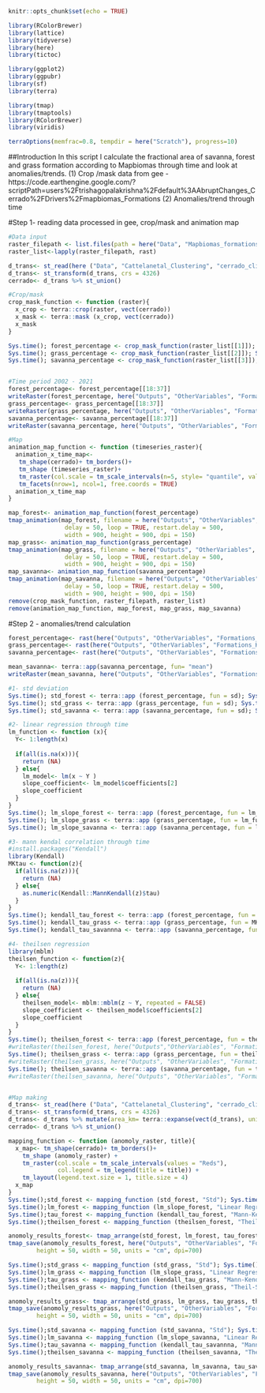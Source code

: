 ```r
knitr::opts_chunk$set(echo = TRUE)
```

```r
library(RColorBrewer)
library(lattice)
library(tidyverse)
library(here)
library(tictoc)

library(ggplot2)
library(ggpubr)
library(sf)
library(terra)

library(tmap)
library(tmaptools)
library(RColorBrewer)
library(viridis)

terraOptions(memfrac=0.8, tempdir = here("Scratch"), progress=10)
```

##Introduction 
In this script I calculate the fractional area of savanna, forest and grass formation according
to Mapbiomas through time and look at anomalies/trends. 
(1) Crop /mask data from gee - https://code.earthengine.google.com/?scriptPath=users%2Ftrishagopalakrishna%2Fdefault%3AAbruptChanges_Cerrado%2FDrivers%2Fmapbiomas_Formations
(2) Anomalies/trend through time

#Step 1- reading data processed in gee, crop/mask and animation map 
```r
#Data input
raster_filepath <- list.files(path = here("Data", "Mapbiomas_formations"), pattern= ".tif$", all.files=TRUE, full.names=TRUE)
raster_list<-lapply(raster_filepath, rast)

d_trans<- st_read(here ("Data", "Cattelanetal_Clustering", "cerrado_climate_zones.shp"))
d_trans<- st_transform(d_trans, crs = 4326)
cerrado<- d_trans %>% st_union()

#Crop/mask
crop_mask_function <- function (raster){
  x_crop <- terra::crop(raster, vect(cerrado))
  x_mask <- terra::mask (x_crop, vect(cerrado))
  x_mask
}

Sys.time(); forest_percentage <- crop_mask_function(raster_list[[1]]); Sys.time()
Sys.time(); grass_percentage <- crop_mask_function(raster_list[[2]]); Sys.time()
Sys.time(); savanna_percentage <- crop_mask_function(raster_list[[3]]); Sys.time()


#Time period 2002 - 2021 
forest_percentage<- forest_percentage[[18:37]]
writeRaster(forest_percentage, here("Outputs", "OtherVariables", "Formations_Heterogeniety", "forest_percentage_5km_2002_2021.tif"))
grass_percentage<- grass_percentage[[18:37]]
writeRaster(grass_percentage, here("Outputs", "OtherVariables", "Formations_Heterogeniety", "grass_percentage_5km_2002_2021.tif"))
savanna_percentage<- savanna_percentage[[18:37]]
writeRaster(savanna_percentage, here("Outputs", "OtherVariables", "Formations_Heterogeniety", "savanna_percentage_5km_2002_2021.tif"))

#Map
animation_map_function <- function (timeseries_raster){
  animation_x_time_map<-
   tm_shape(cerrado)+ tm_borders()+
   tm_shape (timeseries_raster)+
   tm_raster(col.scale = tm_scale_intervals(n=5, style= "quantile", values = "Greens")) +
   tm_facets(nrow=1, ncol=1, free.coords = TRUE) 
  animation_x_time_map
}

map_forest<- animation_map_function(forest_percentage)
tmap_animation(map_forest, filename = here("Outputs", "OtherVariables", "Formations_Heterogeniety", "annual_forestformationpercentage_2002_2021.gif"),
                delay = 50, loop = TRUE, restart.delay = 500,
                width = 900, height = 900, dpi = 150)
map_grass<- animation_map_function(grass_percentage)
tmap_animation(map_grass, filename = here("Outputs", "OtherVariables", "Formations_Heterogeniety", "annual_grassformationpercentage_2002_2021.gif"),
                delay = 50, loop = TRUE, restart.delay = 500,
                width = 900, height = 900, dpi = 150)
map_savanna<- animation_map_function(savanna_percentage)
tmap_animation(map_savanna, filename = here("Outputs", "OtherVariables", "Formations_Heterogeniety", "annual_savannaformationpercentage_2002_2021.gif"),
                delay = 50, loop = TRUE, restart.delay = 500,
                width = 900, height = 900, dpi = 150)
remove(crop_mask_function, raster_filepath, raster_list)
remove(animation_map_function, map_forest, map_grass, map_savanna)

```

#Step 2 - anomalies/trend calculation
```r
forest_percentage<- rast(here("Outputs", "OtherVariables", "Formations_Heterogeniety", "forest_percentage_5km_2002_2021.tif"))
grass_percentage<- rast(here("Outputs", "OtherVariables", "Formations_Heterogeniety", "grass_percentage_5km_2002_2021.tif"))
savanna_percentage<- rast(here("Outputs", "OtherVariables", "Formations_Heterogeniety", "savanna_percentage_5km_2002_2021.tif"))

mean_savanna<- terra::app(savanna_percentage, fun= "mean")
writeRaster(mean_savanna, here("Outputs", "OtherVariables", "Formations_Heterogeniety", "mean_savanna_percentage_5km_2002_2021.tif")) 

#1- std deviation
Sys.time(); std_forest <- terra::app (forest_percentage, fun = sd); Sys.time()
Sys.time(); std_grass <- terra::app (grass_percentage, fun = sd); Sys.time()
Sys.time(); std_savanna <- terra::app (savanna_percentage, fun = sd); Sys.time()

#2- linear regression through time
lm_function <- function (x){
  Y<- 1:length(x)
  
  if(all(is.na(x))){
    return (NA)
  } else{
    lm_model<- lm(x ~ Y )
    slope_coefficient<- lm_model$coefficients[2]
    slope_coefficient
  }
}
Sys.time(); lm_slope_forest <- terra::app (forest_percentage, fun = lm_function); Sys.time()
Sys.time(); lm_slope_grass <- terra::app (grass_percentage, fun = lm_function); Sys.time()
Sys.time(); lm_slope_savanna <- terra::app (savanna_percentage, fun = lm_function); Sys.time()

#3- mann kendal correlation through time
#install.packages("Kendall")
library(Kendall)
MKtau <- function(z){
  if(all(is.na(z))){
    return (NA)
  } else{
    as.numeric(Kendall::MannKendall(z)$tau)
  }
} 
Sys.time(); kendall_tau_forest <- terra::app (forest_percentage, fun = MKtau); Sys.time()
Sys.time(); kendall_tau_grass <- terra::app (grass_percentage, fun = MKtau); Sys.time()
Sys.time(); kendall_tau_savannna <- terra::app (savanna_percentage, fun = MKtau); Sys.time()

#4- theilsen regression
library(mblm)
theilsen_function <- function(z){
  Y<- 1:length(z)
  
  if(all(is.na(z))){
    return (NA)
  } else{
    theilsen_model<- mblm::mblm(z ~ Y, repeated = FALSE)
    slope_coefficient <- theilsen_model$coefficients[2]
    slope_coefficient
  }
} 
Sys.time(); theilsen_forest <- terra::app (forest_percentage, fun = theilsen_function); Sys.time()
#writeRaster(theilsen_forest, here("Outputs","OtherVariables", "Formations_Heterogeniety", "theilsen_forestpercentage.tif"))
Sys.time(); theilsen_grass <- terra::app (grass_percentage, fun = theilsen_function); Sys.time()
#writeRaster(theilsen_grass, here("Outputs", "OtherVariables", "Formations_Heterogeniety", "theilsen_grasspercentage.tif"))
Sys.time(); theilsen_savanna <- terra::app (savanna_percentage, fun = theilsen_function); Sys.time()
#writeRaster(theilsen_savanna, here("Outputs", "OtherVariables", "Formations_Heterogeniety", "theilsen_savannapercentage.tif"))


#Map making
d_trans<- st_read(here ("Data", "Cattelanetal_Clustering", "cerrado_climate_zones.shp"))
d_trans<- st_transform(d_trans, crs = 4326)
d_trans<- d_trans %>% mutate(area_km= terra::expanse(vect(d_trans), unit="km"))
cerrado<- d_trans %>% st_union()

mapping_function <- function (anomoly_raster, title){
  x_map<- tm_shape(cerrado)+ tm_borders()+
    tm_shape (anomoly_raster) + 
    tm_raster(col.scale = tm_scale_intervals(values = "Reds"),
              col.legend = tm_legend(title = title)) +
    tm_layout(legend.text.size = 1, title.size = 4) 
  x_map
}
Sys.time();std_forest <- mapping_function (std_forest, "Std"); Sys.time()
Sys.time();lm_forest <- mapping_function (lm_slope_forest, "Linear Regression"); Sys.time()
Sys.time();tau_forest <- mapping_function (kendall_tau_forest, "Mann-Kendall"); Sys.time()
Sys.time();theilsen_forest <- mapping_function (theilsen_forest, "Theil-Sen Regression"); Sys.time()

anomoly_results_forest<- tmap_arrange(std_forest, lm_forest, tau_forest, theilsen_forest, ncol = 4, nrow= 1) 
tmap_save(anomoly_results_forest, here("Outputs", "OtherVariables", "Formations_Heterogeniety", "anomoly_forestpercentage_methods_results.png"),
        height = 50, width = 50, units = "cm", dpi=700)

Sys.time();std_grass <- mapping_function (std_grass, "Std"); Sys.time()
Sys.time();lm_grass <- mapping_function (lm_slope_grass, "Linear Regression"); Sys.time()
Sys.time();tau_grass <- mapping_function (kendall_tau_grass, "Mann-Kendall"); Sys.time()
Sys.time();theilsen_grass <- mapping_function (theilsen_grass, "Theil-Sen Regression"); Sys.time()

anomoly_results_grass<- tmap_arrange(std_grass, lm_grass, tau_grass, theilsen_grass, ncol = 4, nrow= 1) 
tmap_save(anomoly_results_grass, here("Outputs", "OtherVariables", "Formations_Heterogeniety", "anomoly_grasspercentage_methods_results.png"),
        height = 50, width = 50, units = "cm", dpi=700)

Sys.time();std_savanna <- mapping_function (std_savanna, "Std"); Sys.time()
Sys.time();lm_savanna <- mapping_function (lm_slope_savanna, "Linear Regression"); Sys.time()
Sys.time();tau_savanna <- mapping_function (kendall_tau_savannna, "Mann-Kendall"); Sys.time()
Sys.time();theilsen_savanna <- mapping_function (theilsen_savanna, "Theil-Sen Regression"); Sys.time()

anomoly_results_savanna<- tmap_arrange(std_savanna, lm_savanna, tau_savanna, theilsen_savanna, ncol = 4, nrow= 1) 
tmap_save(anomoly_results_savanna, here("Outputs", "OtherVariables", "Formations_Heterogeniety", "anomoly_savannapercentage_methods_results.png"),
        height = 50, width = 50, units = "cm", dpi=700)

```



